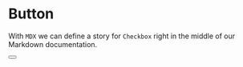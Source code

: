 
<Meta title="Design System/Primitives/Button" component={Button} />

# Button

With `MDX` we can define a story for `Checkbox` right in the middle of our Markdown documentation.

<Canvas>
  <Story name="Primary">
    <Button variant="primary" label="Primary" />
  </Story>
</Canvas>
